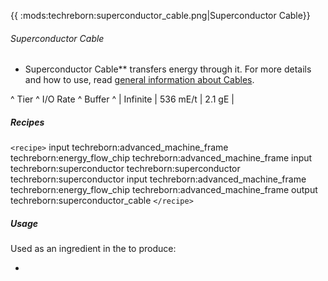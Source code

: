 {{ :mods:techreborn:superconductor_cable.png|Superconductor
Cable}}

###### Superconductor Cable

- Superconductor Cable** transfers energy through it. For more
        details and how to use, read [general information about
        Cables](energy:cables "wikilink").

\^ Tier \^ I/O Rate \^ Buffer \^ \| Infinite \| 536 mE/t \| 2.1 gE \|

##### Recipes

`<recipe>` input techreborn:advanced_machine_frame
techreborn:energy_flow_chip techreborn:advanced_machine_frame input
techreborn:superconductor techreborn:superconductor
techreborn:superconductor input techreborn:advanced_machine_frame
techreborn:energy_flow_chip techreborn:advanced_machine_frame output
techreborn:superconductor_cable `</recipe>`

##### Usage

Used as an ingredient in the
<Mcitem id="minecraft:crafting_table"/> to produce:

* <Mcitem id="techreborn:superconductor_upgrade"/>
